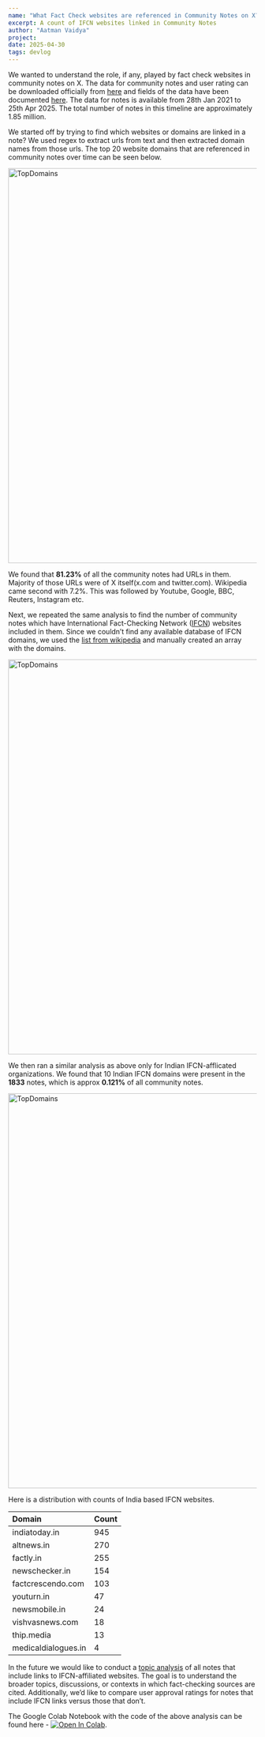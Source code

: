```yaml
---
name: "What Fact Check websites are referenced in Community Notes on X?"
excerpt: A count of IFCN websites linked in Community Notes
author: "Aatman Vaidya"
project: 
date: 2025-04-30
tags: devlog
---
```



We wanted to understand the role, if any, played by fact check websites in community notes on X. The data for community notes and user rating can be downloaded officially from [here](https://x.com/i/communitynotes/download-data) and fields of the data have been documented [here](https://communitynotes.x.com/guide/en/under-the-hood/download-data).  The data for notes is available from 28th Jan 2021 to 25th Apr 2025. The total number of notes in this timeline are approximately 1.85 million. 

We started off by trying to find which websites or domains are linked in a note? We used regex to extract urls from text and then extracted domain names from those urls. The top 20 website domains that are referenced in community notes over time can be seen below. 

<img src={TopDomains} alt="TopDomains" width="1200" height="800" />

We found that **81.23%** of all the community notes had URLs in them. Majority of those URLs were of X itself(x.com and twitter.com). Wikipedia came second with 7.2%. This was followed by Youtube, Google, BBC, Reuters, Instagram etc. 

Next, we repeated the same analysis to find the number of community notes which have International Fact-Checking Network ([IFCN](https://www.poynter.org/ifcn/)) websites included in them. Since we couldn’t find any available database of IFCN domains, we used the [list from wikipedia](https://en.wikipedia.org/wiki/List_of_fact-checking_websites) and manually created an array with the domains.  

<img src={TopIFCNDomains} alt="TopDomains" width="1200" height="800" />

We then ran a similar analysis as above only for Indian IFCN-afflicated organizations. We found that 10 Indian IFCN domains were present in the **1833** notes, which is approx **0.121%** of all community notes. 

<img src={IFCNIndiaDomains} alt="TopDomains" width="1200" height="800" />

Here is a distribution with counts of India based IFCN websites. 

| Domain | Count |
| :---- | :---- |
| indiatoday.in | 945 |
| altnews.in | 270 |
| factly.in | 255 |
| newschecker.in | 154 |
| factcrescendo.com | 103 |
| youturn.in | 47 |
| newsmobile.in | 24 |
| vishvasnews.com | 18 |
| thip.media | 13 |
| medicaldialogues.in | 4 |

In the future we would like to conduct a [topic analysis](https://www.ibm.com/think/topics/topic-modeling) of all notes that include links to IFCN-affiliated websites. The goal is to understand the broader topics, discussions, or contexts in which fact-checking sources are cited. Additionally, we’d like to compare user approval ratings for notes that include IFCN links versus those that don’t.

The Google Colab Notebook with the code of the above analysis can be found here - [![Open In Colab](https://colab.research.google.com/assets/colab-badge.svg)](https://colab.research.google.com/drive/1tq6wwBsuq-HFnsD_oBmgg2TAF8WxRt92?usp=sharing).

